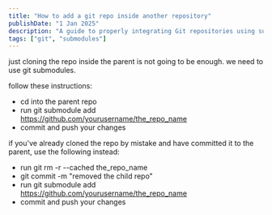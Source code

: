 ```yaml
---
title: "How to add a git repo inside another repository"
publishDate: "1 Jan 2025"
description: "A guide to properly integrating Git repositories using submodules, including cleanup steps for direct clones"
tags: ["git", "submodules"]
---
```


just cloning the repo inside the parent is not going to be enough. we need to use git submodules.

follow these instructions:

- cd into the parent repo
- run git submodule add https://github.com/yourusername/the_repo_name
- commit and push your changes

if you've already cloned the repo by mistake and have committed it to the parent, use the following instead:

- run git rm -r --cached the_repo_name
- git commit -m "removed the child repo"
- run git submodule add https://github.com/yourusername/the_repo_name
- commit and push your changes
